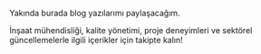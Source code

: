 Yakında burada blog yazılarımı paylaşacağım.

İnşaat mühendisliği, kalite yönetimi, proje deneyimleri ve sektörel güncellemelerle ilgili içerikler için takipte kalın!
